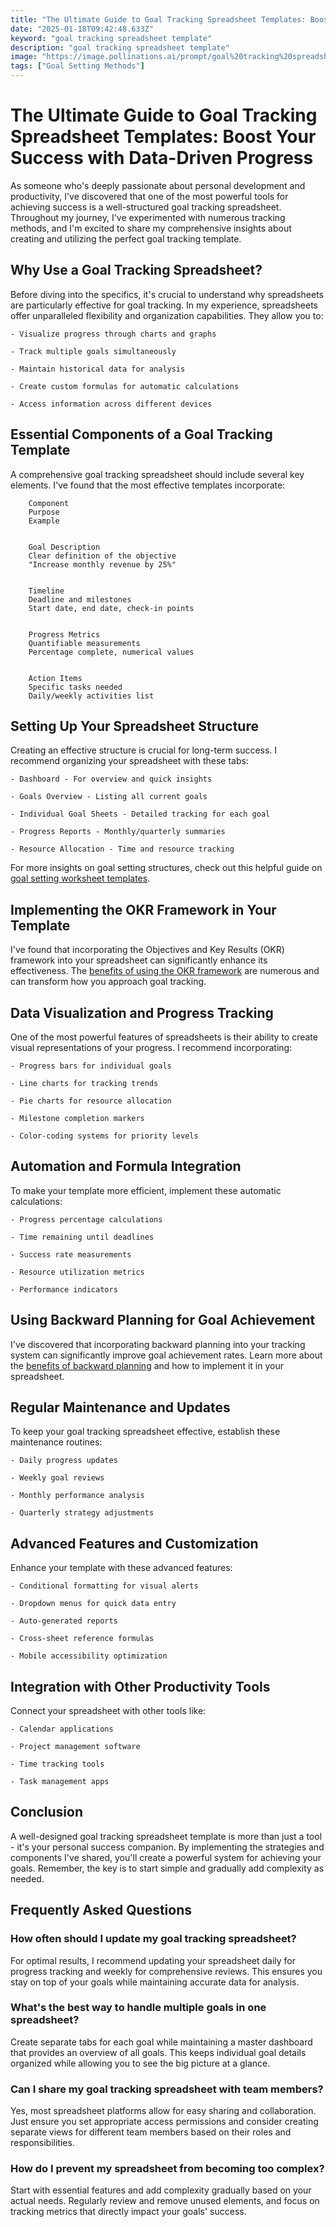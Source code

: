 ```yaml
---
title: "The Ultimate Guide to Goal Tracking Spreadsheet Templates: Boost Your Success with Data-Driven Progress"
date: "2025-01-18T09:42:48.633Z"
keyword: "goal tracking spreadsheet template"
description: "goal tracking spreadsheet template"
image: "https://image.pollinations.ai/prompt/goal%20tracking%20spreadsheet%20template%2C%20realistic%20photo%2C%20high%20quality%2C%204k?width=1024&height=1024&nologo=true"
tags: ["Goal Setting Methods"]
---
```


# The Ultimate Guide to Goal Tracking Spreadsheet Templates: Boost Your Success with Data-Driven Progress


As someone who's deeply passionate about personal development and productivity, I've discovered that one of the most powerful tools for achieving success is a well-structured goal tracking spreadsheet. Throughout my journey, I've experimented with numerous tracking methods, and I'm excited to share my comprehensive insights about creating and utilizing the perfect goal tracking template.



## Why Use a Goal Tracking Spreadsheet?


Before diving into the specifics, it's crucial to understand why spreadsheets are particularly effective for goal tracking. In my experience, spreadsheets offer unparalleled flexibility and organization capabilities. They allow you to:



    - Visualize progress through charts and graphs

    - Track multiple goals simultaneously

    - Maintain historical data for analysis

    - Create custom formulas for automatic calculations

    - Access information across different devices



## Essential Components of a Goal Tracking Template


A comprehensive goal tracking spreadsheet should include several key elements. I've found that the most effective templates incorporate:




    
        Component
        Purpose
        Example
    
    
        Goal Description
        Clear definition of the objective
        "Increase monthly revenue by 25%"
    
    
        Timeline
        Deadline and milestones
        Start date, end date, check-in points
    
    
        Progress Metrics
        Quantifiable measurements
        Percentage complete, numerical values
    
    
        Action Items
        Specific tasks needed
        Daily/weekly activities list
    




## Setting Up Your Spreadsheet Structure


Creating an effective structure is crucial for long-term success. I recommend organizing your spreadsheet with these tabs:




    - Dashboard - For overview and quick insights

    - Goals Overview - Listing all current goals

    - Individual Goal Sheets - Detailed tracking for each goal

    - Progress Reports - Monthly/quarterly summaries

    - Resource Allocation - Time and resource tracking



For more insights on goal setting structures, check out this helpful guide on [goal setting worksheet templates](https://productivityprospect.com/blog/goal-setting-worksheet-templates/).



## Implementing the OKR Framework in Your Template


I've found that incorporating the Objectives and Key Results (OKR) framework into your spreadsheet can significantly enhance its effectiveness. The [benefits of using the OKR framework](https://productivityprospect.com/blog/benefits-of-using-the-okr-framework-for-goal-setting/) are numerous and can transform how you approach goal tracking.



## Data Visualization and Progress Tracking


One of the most powerful features of spreadsheets is their ability to create visual representations of your progress. I recommend incorporating:




    - Progress bars for individual goals

    - Line charts for tracking trends

    - Pie charts for resource allocation

    - Milestone completion markers

    - Color-coding systems for priority levels



## Automation and Formula Integration


To make your template more efficient, implement these automatic calculations:




    - Progress percentage calculations

    - Time remaining until deadlines

    - Success rate measurements

    - Resource utilization metrics

    - Performance indicators



## Using Backward Planning for Goal Achievement


I've discovered that incorporating backward planning into your tracking system can significantly improve goal achievement rates. Learn more about the [benefits of backward planning](https://productivityprospect.com/blog/benefits-of-backward-planning-in-goal-achievement/) and how to implement it in your spreadsheet.



## Regular Maintenance and Updates


To keep your goal tracking spreadsheet effective, establish these maintenance routines:




    - Daily progress updates

    - Weekly goal reviews

    - Monthly performance analysis

    - Quarterly strategy adjustments



## Advanced Features and Customization


Enhance your template with these advanced features:




    - Conditional formatting for visual alerts

    - Dropdown menus for quick data entry

    - Auto-generated reports

    - Cross-sheet reference formulas

    - Mobile accessibility optimization



## Integration with Other Productivity Tools


Connect your spreadsheet with other tools like:




    - Calendar applications

    - Project management software

    - Time tracking tools

    - Task management apps



## Conclusion


A well-designed goal tracking spreadsheet template is more than just a tool - it's your personal success companion. By implementing the strategies and components I've shared, you'll create a powerful system for achieving your goals. Remember, the key is to start simple and gradually add complexity as needed.



## Frequently Asked Questions


### How often should I update my goal tracking spreadsheet?

For optimal results, I recommend updating your spreadsheet daily for progress tracking and weekly for comprehensive reviews. This ensures you stay on top of your goals while maintaining accurate data for analysis.



### What's the best way to handle multiple goals in one spreadsheet?

Create separate tabs for each goal while maintaining a master dashboard that provides an overview of all goals. This keeps individual goal details organized while allowing you to see the big picture at a glance.



### Can I share my goal tracking spreadsheet with team members?

Yes, most spreadsheet platforms allow for easy sharing and collaboration. Just ensure you set appropriate access permissions and consider creating separate views for different team members based on their roles and responsibilities.



### How do I prevent my spreadsheet from becoming too complex?

Start with essential features and add complexity gradually based on your actual needs. Regularly review and remove unused elements, and focus on tracking metrics that directly impact your goals' success.

